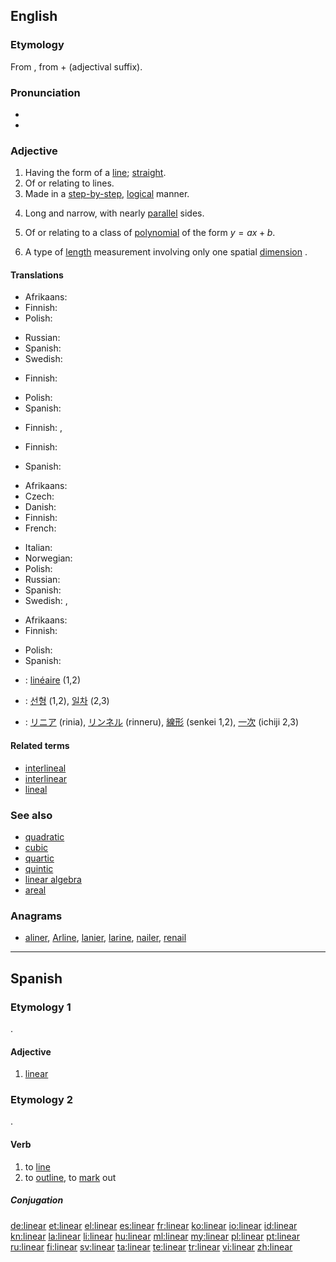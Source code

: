 {{also|Linear|LINEAR|lineär}}
==English==
{{wikipedia}}

===Etymology===
From {{etyl|la}}<!--Classical Latin?--> {{term|linearis|lang=la}}, from {{term|linea||line|lang=la}} + {{term|-aris|lang=la}} (adjectival suffix).

===Pronunciation===
* {{IPA|/ˈlɪ.niː.ə/|/ˈlɪ.niː.ɚ/}}
* {{audio|En-us-linear.ogg|Audio (US)}}

===Adjective===
{{en-adj}}

# Having the form of a [[line]]; [[straight]].
# Of or relating to lines.
# Made in a [[step-by-step]], [[logical]] manner.
# {{botany|of leaves}} Long and narrow, with nearly [[parallel]] sides.
# {{mathematics}} Of or relating to a class of [[polynomial]] of the form <math> y = ax + b </math>.
# {{physics}} A type of [[length]] measurement involving only one spatial [[dimension]] {{qualifier|as opposed to area or volume}}.

====Translations====
{{trans-top|having the form of a line}}
* Afrikaans: {{t|af|lineêr}}
* Finnish: {{t-|fi|suoraviivainen}}
* Polish: {{t-|pl|liniowy|m}}
{{trans-mid}}
* Russian: {{t|ru|линейный|tr=linéjnyj|sc=Cyrl}}
* Spanish: {{t-|es|lineal}}
* Swedish: {{t+|sv|linjär}}
{{trans-bottom}}

{{trans-top|of or relating to lines}}
* Finnish: {{t-|fi|suoraviivainen}}
{{trans-mid}}
* Polish: {{t-|pl|liniowy|m}}
* Spanish: {{t|es|lineal}}
{{trans-bottom}}

{{trans-top|made in a step-by-step manner}}
* Finnish: {{t-|fi|suoraviivainen}}, {{t-|fi|johdonmukainen}}
{{trans-mid}}
{{trans-bottom}}

{{trans-top|botany, of leaves: long and narrow}}
* Finnish: {{t-|fi|tasasoukka}}
{{trans-mid}}
* Spanish: {{t|es|lineal}}
{{trans-bottom}}

{{trans-top|in mathematics, of first-degree polynomial}}
* Afrikaans: {{t|af|lineêr}}
* Czech: {{t-|cs|lineární|m}}
* Danish: {{t|da|lineær}}
* Finnish: {{t-|fi|lineaarinen}}
* French: {{t+|fr|linéaire}}
{{trans-mid}}
* Italian: {{t-|it|lineare|m|f}}
* Norwegian: {{t|no|lineær}}
* Polish: {{t-|pl|liniowy|m}}
* Russian: {{t+|ru|линейный}}
* Spanish: {{t|es|lineal}}
* Swedish: {{t+|sv|linjär}}, {{t+|sv|lineär}}
{{trans-bottom}}

{{trans-top|physics: involving only one dimension}}
* Afrikaans: {{t|af|lineêr}}
* Finnish: {{t-|fi|lineaarinen}}
{{trans-mid}}
* Polish: {{t-|pl|liniowy|m}}
* Spanish: {{t|es|unidimensional}}
{{trans-bottom}}

{{checktrans-top}}
* {{ttbc|fr}}: [[linéaire]] (1,2)
* {{ttbc|ko}}: [[선형]] (1,2), [[일차]] (2,3)
{{trans-mid}}
* {{ttbc|ja}}: [[リニア]] (rinia), [[リンネル]] (rinneru), [[線形]] (senkei 1,2), [[一次]] (ichiji 2,3)
{{trans-bottom}}

====Related terms====
* [[interlineal]]
* [[interlinear]]
* [[lineal]]

===See also===
* [[quadratic]]
* [[cubic]]
* [[quartic]]
* [[quintic]]
* [[linear algebra]]
* [[areal]]

===Anagrams===
* [[aliner#English|aliner]], [[Arline#English|Arline]], [[lanier#English|lanier]], [[larine#English|larine]], [[nailer#English|nailer]], [[renail#English|renail]]

----

==Spanish==

===Etymology 1===
{{etyl|la|es}} {{term|linearis|lineāris|lang=la}}.

====Adjective====
{{es-adj|pl=lineares}}

# {{botany|lang=es}} [[#English|linear]]

===Etymology 2===
{{etyl|la|es}} {{term|lineare|lineāre|lang=la}}.

====Verb====
{{es-verb|line|ar}}

# to [[line]]
# to [[outline]], to [[mark]] out

=====Conjugation=====
{{es-conj-ar|line}}

[[de:linear]]
[[et:linear]]
[[el:linear]]
[[es:linear]]
[[fr:linear]]
[[ko:linear]]
[[io:linear]]
[[id:linear]]
[[kn:linear]]
[[la:linear]]
[[li:linear]]
[[hu:linear]]
[[ml:linear]]
[[my:linear]]
[[pl:linear]]
[[pt:linear]]
[[ru:linear]]
[[fi:linear]]
[[sv:linear]]
[[ta:linear]]
[[te:linear]]
[[tr:linear]]
[[vi:linear]]
[[zh:linear]]